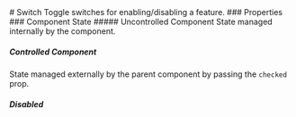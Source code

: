 
<Meta of={SwitchStory} />

<Unstyled>
# Switch
Toggle switches for enabling/disabling a feature.
<Canvas />
### Properties
<Controls />
### Component State
##### Uncontrolled Component
State managed internally by the component.
<Switch defaultChecked={false} label="Enable feature" />

##### Controlled Component
State managed externally by the parent component by passing the `checked` prop.
<Switch checked={true} label="On" />

##### Disabled
<Switch defaultChecked={false} disabled label="Disabled" />
</Unstyled>

